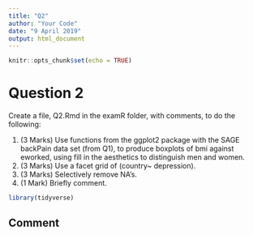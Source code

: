 ```yaml
---
title: "Q2"
author: "Your Code"
date: "9 April 2019"
output: html_document
---
```


```r
knitr::opts_chunk$set(echo = TRUE)
```
# Question 2

Create a file, Q2.Rmd in the examR folder, with comments, to do the following:


1.  (3 Marks)	Use functions from the ggplot2 package with the SAGE backPain data set (from Q1), to produce boxplots of bmi against eworked, using fill in the aesthetics to distinguish men and women.                                                                                                                   
2. (3 Marks)	Use a facet grid of (country~ depression).                                                                
3. (3 Marks)	Selectively remove NA's.			                                                         
4. (1 Mark) Briefly comment.   

```r
library(tidyverse)

```

## Comment